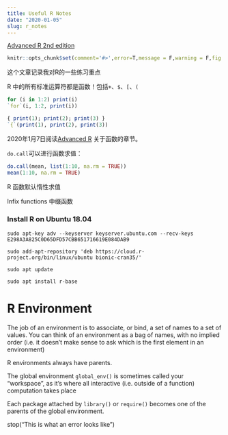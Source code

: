 ```yaml
---
title: Useful R Notes
date: "2020-01-05"
slug: r_notes
---
```


[Advanced R 2nd edition](https://adv-r.hadley.nz/)

```r
knitr::opts_chunk$set(comment='#>',error=T,message = F,warning = F,fig.align='center',out.width ='90%')
```

这个文章记录我对R的一些练习重点


R 中的所有标准运算符都是函数！包括`+`、`$`、`[`、`(`



```r
for (i in 1:2) print(i)
`for`(i, 1:2, print(i))

{ print(1); print(2); print(3) }
`{`(print(1), print(2), print(3))
```

2020年1月7日阅读[Advanced R](http://adv-r.had.co.nz/Introduction.html) 关于函数的章节。

`do.call`可以进行函数求值：

```r
do.call(mean, list(1:10, na.rm = TRUE))
mean(1:10, na.rm = TRUE)
```

R 函数默认惰性求值

Infix functions 中缀函数

### Install R on Ubuntu 18.04

```
sudo apt-key adv --keyserver keyserver.ubuntu.com --recv-keys E298A3A825C0D65DFD57CBB651716619E084DAB9

sudo add-apt-repository 'deb https://cloud.r-project.org/bin/linux/ubuntu bionic-cran35/'

sudo apt update

sudo apt install r-base
```

# R Environment

The job of an environment is to associate, or bind, a set of names to a set of values. You can think of an environment as a bag of names, with no implied order (i.e. it doesn’t make sense to ask which is the first element in an environment)

R environments always have parents.

The global environment `global_env()` is sometimes called your “workspace”, as it’s where all interactive (i.e. outside of a function) computation takes place

Each package attached by `library()` or `require()` becomes one of the parents of the global environment.



stop("This is what an error looks like")









